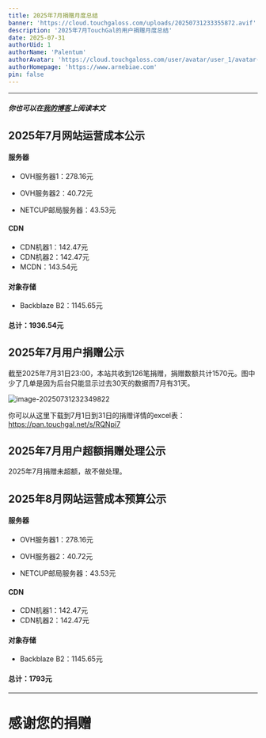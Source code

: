 ```yaml
---
title: 2025年7月捐赠月度总结
banner: 'https://cloud.touchgaloss.com/uploads/20250731233355872.avif'
description: '2025年7月TouchGal的用户捐赠月度总结'
date: 2025-07-31
authorUid: 1
authorName: 'Palentum'
authorAvatar: 'https://cloud.touchgaloss.com/user/avatar/user_1/avatar-mini.avif'
authorHomepage: 'https://www.arnebiae.com'
pin: false
---
```


---

##### 你也可以在[我的博客](https://www.arnebiae.com/p/202507dona/)上阅读本文

## 2025年7月网站运营成本公示

#### 服务器

- OVH服务器1：278.16元

- OVH服务器2：40.72元

- NETCUP邮局服务器：43.53元

#### CDN

- CDN机器1：142.47元
- CDN机器2：142.47元
- MCDN：143.54元

#### 对象存储

- Backblaze B2：1145.65元

#### 总计：1936.54元

## 2025年7月用户捐赠公示

截至2025年7月31日23:00，本站共收到126笔捐赠，捐赠数额共计1570元。图中少了几单是因为后台只能显示过去30天的数据而7月有31天。

![image-20250731232349822](https://cloud.touchgaloss.com/uploads/20250731233444251.avif)

你可以从这里下载到7月1日到31日的捐赠详情的excel表：https://pan.touchgal.net/s/RQNpi7

## 2025年7月用户超额捐赠处理公示

2025年7月捐赠未超额，故不做处理。

## 2025年8月网站运营成本预算公示

#### 服务器

- OVH服务器1：278.16元

- OVH服务器2：40.72元

- NETCUP邮局服务器：43.53元

#### CDN

- CDN机器1：142.47元
- CDN机器2：142.47元

#### 对象存储

- Backblaze B2：1145.65元

#### 总计：1793元

---

# 感谢您的捐赠
